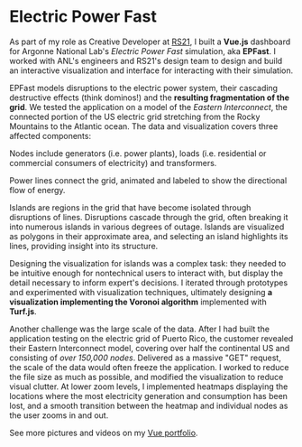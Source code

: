 # Electric Power Fast

As part of my role as Creative Developer at [RS21](https://rs21.io/), I built a **Vue.js** dashboard for Argonne National Lab's _Electric Power Fast_ simulation, aka **EPFast**. I worked with ANL's engineers and RS21's design team to design and build an interactive visualization and interface for interacting with their simulation.

EPFast models disruptions to the electric power system, their cascading destructive effects (think dominos!) and the **resulting fragmentation of the grid**. We tested the application on a model of the _Eastern Interconnect_, the connected portion of the US electric grid stretching from the Rocky Mountains to the Atlantic ocean. The data and visualization covers three affected components:

Nodes include generators (i.e. power plants), loads (i.e. residential or commercial consumers of electricity) and transformers.

Power lines connect the grid, animated and labeled to show the directional flow of energy.

Islands are regions in the grid that have become isolated through disruptions of lines. Disruptions cascade through the grid, often breaking it into numerous islands in various degrees of outage. Islands are visualized as polygons in their approximate area, and selecting an island highlights its lines, providing insight into its structure.

Designing the visualization for islands was a complex task: they needed to be intuitive enough for nontechnical users to interact with, but display the detail necessary to inform expert's decisions. I iterated through prototypes and experimented with visualization techniques, ultimately designing **a visualization implementing the Voronoi algorithm** implemented with **Turf.js**.

Another challenge was the large scale of the data. After I had built the application testing on the electric grid of Puerto Rico, the customer revealed their Eastern Interconnect model, covering over half the continental US and consisting of _over 150,000 nodes_. Delivered as a massive "GET" request, the scale of the data would often freeze the application. I worked to reduce the file size as much as possible, and modified the visualization to reduce visual clutter. At lower zoom levels, I implemented heatmaps displaying the locations where the most electricity generation and consumption has been lost, and a smooth transition between the heatmap and individual nodes as the user zooms in and out.

See more pictures and videos on my [Vue portfolio](https://vue.ailanth.us/#/project/grid).
